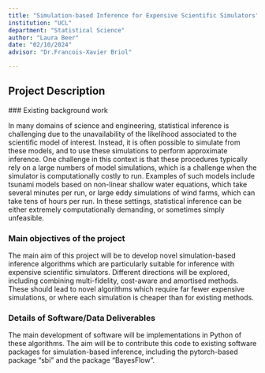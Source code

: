 ```yaml
---
title: "Simulation-based Inference for Expensive Scientific Simulators"
institution: "UCL"
department: "Statistical Science"
author: "Laura Beer"
date: "02/10/2024"
advisor: "Dr.Francois-Xavier Briol"

---
```

## Project Description

 ### Existing background work

In many domains of science and engineering, statistical inference is challenging due to the unavailability of the likelihood associated to the scientific model of interest. Instead, it is often possible to simulate from these models, and to use these simulations to perform approximate inference. One challenge in this context is that these procedures typically rely on a large numbers of model simulations, which is a challenge when the simulator is computationally costly to run. Examples of such models include tsunami models based on non-linear shallow water equations, which take several minutes per run, or large eddy simulations of wind farms, which can take tens of hours per run. In these settings, statistical inference can be either extremely computationally demanding, or sometimes simply unfeasible.



### Main objectives of the project

The main aim of this project will be to develop novel simulation-based inference algorithms which are particularly suitable for inference with expensive scientific simulators. Different directions will be explored, including combining multi-fidelity, cost-aware and amortised methods. These should lead to novel algorithms which require far fewer expensive simulations, or where each simulation is cheaper than for existing methods.

### Details of Software/Data Deliverables

The main development of software will be implementations in Python of these algorithms. The aim will be to contribute this code to existing software packages for simulation-based inference, including the pytorch-based package “sbi” and the package “BayesFlow”.